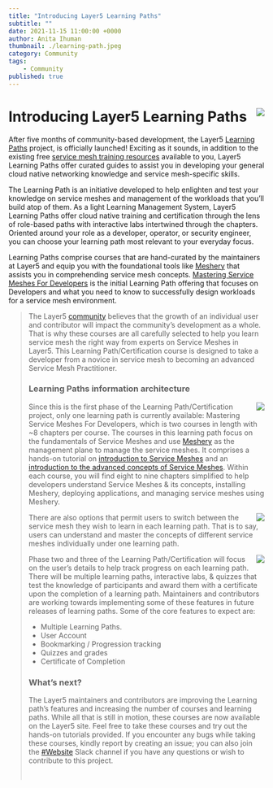 ```yaml
---
title: "Introducing Layer5 Learning Paths"
subtitle: ""
date: 2021-11-15 11:00:00 +0000
author: Anita Ihuman
thumbnail: ./learning-path.jpeg
category: Community
tags:
    - Community
published: true
---
```



<BlogWrapper>

<img style="max-height:155px; display: inline; position: relative; float: right; margin-left:0.25rem;" src={LearningPath} />
<h1>Introducing Layer5 Learning Paths</h1>
<p>After five months of community-based development, the Layer5 <a href="https://layer5.io/learn/learning-paths">Learning Paths</a> project, is officially launched! Exciting as it sounds, in addition to the existing free <a href="https://layer5.io/learn">service mesh training resources</a> available to you, Layer5 Learning Paths offer curated guides to assist you in developing your general cloud native networking knowledge and service mesh-specific skills.
</p>

<p>The Learning Path is an initiative developed to help enlighten and test your knowledge on service meshes and management of the workloads that you’ll build atop of them. As a light Learning Management System, Layer5 Learning Paths offer cloud native training and certification through the lens of role-based paths with interactive labs intertwined through the chapters. Oriented around your role as a developer, operator, or security engineer, you can choose your learning path most relevant to your everyday focus.
</p>

<p>Learning Paths comprise courses that are hand-curated by the maintainers at Layer5 and equip you with the foundational tools like <a href="https://meshery.io/">Meshery</a> that assists you in comprehending service mesh concepts. <a href="https://layer5.io/learn/learning-paths/mastering-service-meshes-for-developers">Mastering Service Meshes For Developers</a> is the initial Learning Path offering that focuses on Developers and what you need to know to successfully design workloads for a service mesh environment.
</p>

<Blockquote style="padding-bottom: 1rem;" quote="blah"/>

<p>The Layer5 <a href="https://layer5.io/community">community</a> believes that the growth of an individual user and contributor will impact the community’s development as a whole. That is why these courses are all carefully selected to help you learn service mesh the right way from experts on Service Meshes in Layer5. This Learning Path/Certification course is designed to take a developer from a novice in service mesh to becoming an advanced Service Mesh Practitioner.</p>

<h3>Learning Paths information architecture</h3>
<img style="max-height:155px; display: inline; position: relative; float: right; margin-left:0.25rem;" src={Architecture} />

<p> Since this is the first phase of the Learning Path/Certification project, only
  one learning path is currently available: Mastering Service Meshes For
  Developers, which is two courses in length with ~8 chapters per course. The
  courses in this learning path focus on the fundamentals of Service Meshes and
  use <a href="https://meshery.io/">Meshery</a> as the management plane to manage the service meshes. It comprises a hands-on tutorial on <a href="https://layer5.io/learn/learning-paths/mastering-service-meshes-for-developers/introduction-to-service-meshes">introduction to Service Meshes</a> and an <a href="https://layer5.io/learn/learning-paths/mastering-service-meshes-for-developers/advance-concepts-of-service-mesh"> introduction to the advanced concepts of Service Meshes</a>. Within each course, you will find
  eight to nine chapters simplified to help developers understand Service Meshes
  & its concepts, installing Meshery, deploying applications, and managing
  service meshes using Meshery.
</p>

<img style="max-height:155px; display: inline; position: relative; float: right; margin-left:0.25rem;" src={BasicsofServiceMesh} />

<p>
  There are also options that permit users to switch between the service mesh
  they wish to learn in each learning path. That is to say, users can understand
  and master the concepts of different service meshes individually under one
  learning path.
</p>

<img style="max-height:155px; display: inline; position: relative; float: right; margin-left:0.25rem;" src={ServiceMesh} />

<p>
  Phase two and three of the Learning Path/Certification will focus on the
  user’s details to help track progress on each learning path. There will be
  multiple learning paths, interactive labs, & quizzes that test the knowledge
  of participants and award them with a certificate upon the completion of a
  learning path. Maintainers and contributors are working towards implementing
  some of these features in future releases of learning paths. Some of the core
  features to expect are:
</p>
<ul>
  <li>Multiple Learning Paths.</li>
  <li>User Account</li>
  <li>Bookmarking / Progression tracking</li>
  <li>Quizzes and grades</li>
  <li>Certificate of Completion</li>
</ul>

<h3>What’s next?</h3>
<p>
  The Layer5 maintainers and contributors are improving the Learning path’s
  features and increasing the number of courses and learning paths. While all
  that is still in motion, these courses are now available on the <Link to="/learn/learning-paths">Layer5 site</Link>.
  Feel free to take these courses and try out the hands-on tutorials provided.
  If you encounter any bugs while taking these courses, kindly report by
  creating an issue; you can also join the <a href="https://layer5io.slack.com/archives/C015QJKUMPU">#Website</a> Slack channel if you have
  any questions or wish to contribute to this project.
</p>

</BlogWrapper>



